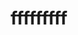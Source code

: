 ---
title: "fffffffff"
description: 지난 7월, 3주의 기간동안 산업기능요원 기초
category: FIRE
createdAt: 2023-08-15
tags:
- title: "asd"
- title: "111"
thumbnail: /assets/images/logo.png
---